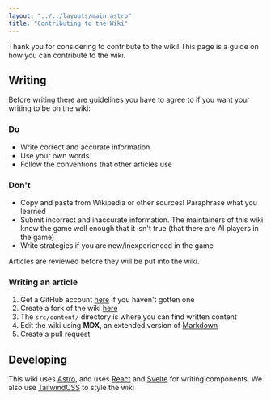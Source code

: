 ```yaml
---
layout: "../../layouts/main.astro"
title: "Contributing to the Wiki"
---
```


Thank you for considering to contribute to the wiki! This page is a guide on how you can contribute to the wiki.

<div class="flex flex-col gap-4 lg:flex-row">
  <CardLink
    title="For Writers"
    description="Guide on how to write articles for the wiki"
    url="#writing"
  />
  <CardLink
    title="For Developers"
    description="Guide on how to contribute code to the wiki"
    url="#developing"
  />
</div>

## Writing

Before writing there are guidelines you have to agree to if you want your writing to be on the wiki:

### Do
- Write correct and accurate information
- Use your own words
- Follow the conventions that other articles use

### Don't
- Copy and paste from Wikipedia or other sources! Paraphrase what you learned
- Submit incorrect and inaccurate information. The maintainers of this wiki know the game well enough that it isn't true (that there are AI players in the game)
- Write strategies if you are new/inexperienced in the game

Articles are reviewed before they will be put into the wiki.

### Writing an article
1. Get a GitHub account [here](https://github.com/signup) if you haven't gotten one
2. Create a fork of the wiki [here](https://github.com/HasangerGames/suroi-wiki/fork)
3. The `src/content/` directory is where you can find written content
4. Edit the wiki using **MDX**, an extended version of [Markdown](https://www.markdownguide.org/cheat-sheet/)
5. Create a pull request

## Developing

This wiki uses [Astro](https://astro.build), and uses [React](https://react.dev) and [Svelte](https://svelte.dev) for writing components. We also use [TailwindCSS](https://tailwindcss.com) to style the wiki